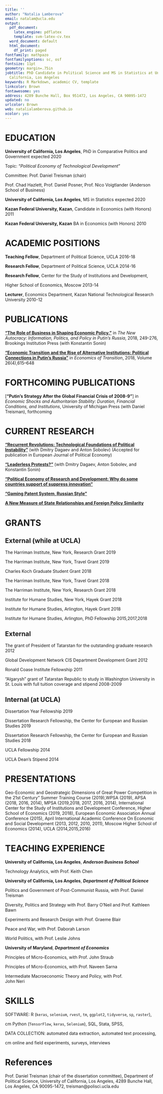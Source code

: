 ```yaml
---
title: ''
author: "Natalia Lamberova"
email: natalam@ucla.edu
output:
  pdf_document:
    latex_engine: pdflatex
    template: svm-latex-cv.tex
  word_document: default
  html_document:
    df_print: paged
fontfamily: mathpazo
fontfamilyoptions: sc, osf
fontsize: 11pt
geometry: margin=.75in
jobtitle: PhD Candidate in Political Science and MS in Statistics at University of
  California, Los Angeles
keywords: R Markdown, academic CV, template
linkcolor: Brown
fontawesome: yes
address: 4289 Bunche Hall, Box 951472, Los Angeles, CA 90095-1472
updated: no
urlcolor: Brown
web: natalialamberova.github.io
xcolor: yes
---
```




# EDUCATION

**University of California, Los Angeles**, PhD in Comparative Politics and Government  \hfill expected 2020

\hskip 1cm  Topic: "*Political Economy of Technological Development*"

\hskip 1cm  Committee: Prof. Daniel Treisman (chair)

\hskip 1cm Prof. Chad Hazlett, Prof. Daniel Posner, Prof. Nico Voigtlander (Anderson School of Business)

**University of California, Los Angeles**, MS in Statistics  \hfill expected 2020

**Kazan Federal University, Kazan**, Candidate in Economics (with Honors)  \hfill 2011

**Kazan Federal University, Kazan** BA in Economics (with Honors)  \hfill 2010

# ACADEMIC POSITIONS

**Teaching Fellow**, Department of Political Science, UCLA \hfill 2016-18

**Research Fellow**, Department of Political Science, UCLA \hfill 2014-16

**Research Fellow**, Center for the Study of Institutions and Development,

Higher School of Economics, Moscow \hfill 2013-14

**Lecturer**, Economics Department, Kazan National Technological Research University \hfill 2010-12 


# PUBLICATIONS

[**“The Role of Business in Shaping Economic Policy.”**](www.jstor.org/stable/10.7864/j.ctt1zkjzsh.9) in *The New Autocracy: Information, Politics, and Policy in Putin's Russia*, 2018, 249-276, Brookings Institution Press (with Konstantin Sonin)

[**“Economic Transition and the Rise of Alternative Institutions: Political Connections in Putin’s Russia”**](#published-works) in *Economics of Transition*, 2018, Volume 26(4),615–648

# FORTHCOMING PUBLICATIONS

[**“Putin’s Strategy After the Global Financial Crisis of 2008-9"**] in *Economic Shocks and Authoritarian Stability: Duration, Financial Conditions, and Institutions*, University of Michigan Press (with Daniel Treisman), forthcoming


# CURRENT RESEARCH

[**"Recurrent Revolutions: Technological Foundations of Political Instability"**](http://papers.ssrn.com/sol3/papers.cfm?abstract_id=2365057) (with Dmitry Dagaev and Anton Sobolev) (Accepted for publication in European Journal of Political Economy)

[**"Leaderless Protests?"**](#published-works) (with Dmitry Dagaev, Anton Sobolev, and Konstantin Sonin)

[**"Political Economy of Research and Development: Why do some countries support of suppress innovation"**](#published-works)

[**"Gaming Patent System, Russian Style"**](#published-works)

[**A New Measure of State Relationships and Foreign Policy Similarity**](with Anton Sobolev, Arthur Stein, Robert F. Trager)

# GRANTS

## External (while at UCLA)

The Harriman Institute, New York, Research Grant  \hfill 2019 

The Harriman Institute, New York, Travel Grant  \hfill 2019 

Charles Koch Graduate Student Grant \hfill 2018 

The Harriman Institute, New York, Travel Grant  \hfill 2018 

The Harriman Institute, New York, Research Grant  \hfill 2018 

Institute for Humane Studies, New York, Hayek Grant  \hfill 2018 

Institute for Humane Studies, Arlington, Hayek Grant  \hfill 2018

Institute for Humane Studies, Arlington, PhD Fellowship  \hfill 2015,2017,2018 

## External

The grant of President of Tatarstan for the outstanding graduate research \hfill 2012

Global Development Network CIS Department Development Grant \hfill 2012

Ronald Coase Institute Fellowship \hfill 2011

"Algarysh” grant of Tatarstan Republic to study in Washington University in St. Louis with full tuition coverage and stipend \hfill 2008-2009

## Internal (at UCLA)

Dissertation Year Fellowship \hfill 2019

Dissertation Research Fellowship, the Center for European and Russian Studies \hfill 2019

Dissertation Research Fellowship, the Center for European and Russian Studies \hfill 2018

UCLA Fellowship \hfill 2014

UCLA Dean's Stipend \hfill 2014


# PRESENTATIONS

Geo-Economic and Geostrategic Dimensions of Great Power Competition in the 21st Century” Summer Training Course (2019),WPSA (2019), APSA (2018, 2016, 2014), MPSA (2019,2018, 2017, 2016, 2014), International Center for the Study of Institutions and Development Conference, Higher School of Economics (2019, 2018), European Economic Association Annual Conference (2015), April International Academic Conference On Economic and Social Development (2013, 2012, 2010, 2011), Moscow Higher School of Economics (2014), UCLA (2014,2015,2016)

# TEACHING EXPERIENCE

**University of California, Los Angeles**, ***Anderson Business School***

\hskip 1cm Technology Analytics, with Prof. Keith Chen

**University of California, Los Angeles**, ***Department of Political Science***

\hskip 1cm Politics and Government of Post-Communist Russia, with Prof. Daniel Treisman

\hskip 1cm Diversity, Politics and Strategy with Prof. Barry O'Neil and Prof. Kathleen Bawn

\hskip 1cm Experiments and Research Design with Prof. Graeme Blair

\hskip 1cm Peace and War, with Prof. Daborah Larson 

\hskip 1cm World Politics, with Prof. Leslie Johns

**University of Maryland**, ***Department of Economics***

\hskip 1cm Principles of Micro-Economics, with Prof. John Straub

\hskip 1cm Principles of Micro-Economics, with Prof. Naveen Sarna

\hskip 1cm Intermediate Macroeconomic Theory and Policy, with Prof. 	
John Neri

# SKILLS

SOFTWARE:  R (`keras`, `selenium`, `rvest`, `tm`, `ggplot2`, `tidyverse`, `sp`, `raster`),

\hskip 1.9 cm Python (`TensorFlow`, `keras`,  `Selenium`), SQL, Stata, SPSS, \LaTeX

DATA COLLECTION: automated data extraction, automated text processing,

\hskip 1.9 cm online and field experiments, surveys, interviews

# References
Prof. Daniel Treisman (chair of the dissertation committee), Department of Political Science,
University of California, Los Angeles, 4289 Bunche Hall, Los Angeles, CA 90095-1472, treisman@polisci.ucla.edu